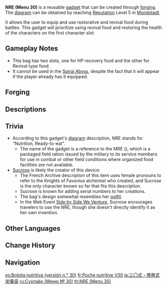 {{Item Infobox
|id           = 220008
|image        = Item NRE (Menu 30).png
|type         = Gadgets
|invCategory  = Gadgets
|quality      = 4
|effect       = A bag with two slots, one for HP recovery food and the other for Revival type food, accessible from hotbar.
|description  = A handy meal-in-a-pouch that can transform most foods into instantly absorbable nutritional matter. Despite the fact that it can greatly increase the efficiency of nutritional intake, most knights aren't too keen to put their food in it...
|recipe       = Reach [[Reputation]] Level 5 in [[Mondstadt]]
|recipeType   = Diagram
|reusable     = Yes
|usage        = Quick Use
|memento      = No
}}
'''NRE (Menu 30)''' is a reusable [[gadget]] that can be created through [[forging]]. The [[Diagram: NRE (Menu 30)|diagram]] can be obtained by reaching [[Reputation]] Level 5 in [[Mondstadt]].

It allows the user to equip and use restorative and revival food during battles. This gadget will prioritize using revival food and restoring the health of the characters on the first character slot.

==Gameplay Notes==
* This bag has two slots, one for HP recovery food and the other for Revival type food.
* It cannot be used in the [[Spiral Abyss]], despite the fact that it will appear if the player already has it equipped.

==Forging==
{{Recipe
|type = Forging
|time = 30s
|Lizard Tail = 20
|Chaos Circuit = 20
|Electro Crystal = 50
|Mora = 50,000
|sort = Lizard Tail;Chaos Circuit;Electro Crystal
}}

==Descriptions==
{{Description|A handy meal-in-a-pouch that can transform most foods into instantly absorbable nutritional matter, this unique tool was designed by an [[Sucrose|alchemist]] attached to the Knights of Favonius. Despite the alchemist's insistence that it can greatly increase the efficiency of nutritional intake, most knights aren't too keen to put their food in it...|[[Archive]]}}

==Trivia==
* According to this gadget's [[Diagram: NRE (Menu 30)|diagram]] description, NRE stands for "Nutrition, Ready-to-eat".
** The name of the gadget is a reference to the MRE ({{w|Meal, Ready-to-Eat}}), which is a packaged field ration issued by the military to its service members for use in combat or other field conditions where organized food facilities are not available.
* [[Sucrose]] is likely the creator of this device:
** The French Archive description of this item uses female pronouns to refer to the Knights of Favonius alchemist who created, and Sucrose is the only character known so far that fits this description.
** Sucrose is known for adding serial numbers to her creations.
** The bag's design somewhat resembles her [[Germinating Wind|outfit]].
** In the Web Event [[Side by Side We Venture/Story|Side by Side We Venture]], Sucrose encourages travelers to use the NRE, though she doesn't directly identify it as her own invention.

==Other Languages==
{{Other Languages
|en      = NRE (Menu 30)
|zhs     = 叁零式・便携营养袋
|zhs_rm  = Sān Líng Shì - Biànxié Yíngyǎng Dài
|zht     = 參零式・隨身營養袋
|zht_rm  = Sān Líng Shì - Suíshēn Yíngyǎng Dài
|zh_tl   = Type Three Zero - Portable Nutrition Bag
|ja      = 三〇式・携帯式栄養袋
|ja_rm   = San Zero Shiki - Keitai-shiki Eiyou Bukuro
|ja_tl   = Type Three Zero - Portable Nutrition Bag
|ko      = {{tt|삼공식|三空式}}・{{tt|영양|營養}}키트
|ko_rm   = Samgongsik - Yeongyang-kiteu
|ko_tl   = Type Three Zero - Nutrition Kit
|es      = Bolsita nutritiva (Versión n.º 30)
|es_tl   = Nutritious Sachet (Version n. 30)
|fr      = Poche nutritive V30
|fr_tl   = Nutritive Pocket V30
|ru      = Сухпаёк (Меню № 30)
|ru_tl   = Lean Rations (Menu No. 30)
|th      = NRE (Menu 30)
|vi      = Túi Dinh Dưỡng Bỏ Túi - Mẫu 30
|vi_tl   = Pocket Nutrition Bag - Model 30
|de      = Praktischer Nahrungsbeutel Nr. 30
|de_tl   = Practical Foodbag Nr. 30
|id      = NRE (Menu 30)
|pt      = Bolsa Nutritiva (V. 30)
|pt_tl   = 
|tr      = Beslenme Çantası (Menü 30)
|tr_tl   = 
|it      = Sacca di nutrienti (ver. 30)
|it_tl   = 
}}

==Change History==
{{Change History|1.1}}

==Navigation==
{{Gadget Navbox}}

[[es:Bolsita nutritiva (versión n.° 30)]]
[[fr:Poche nutritive V30]]
[[ja:三〇式・携帯式栄養袋]]
[[ru:Сухпаёк (Меню № 30)]]
[[th:NRE (Menu 30)]]
